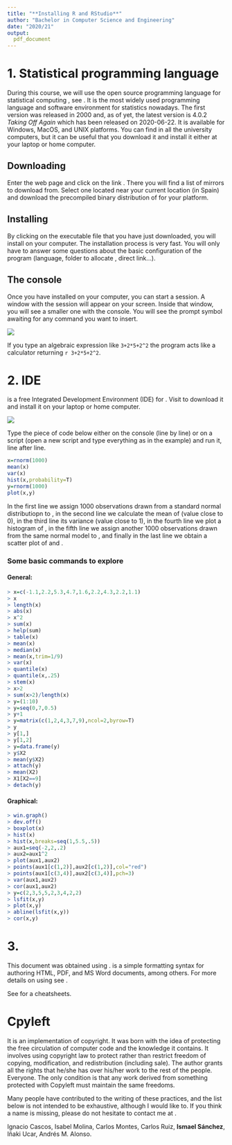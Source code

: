 ```yaml
---
title: "**Installing R and RStudio**"
author: "Bachelor in Computer Science and Engineering"
date: "2020/21"
output: 
  pdf_document
---
```


# 1. Statistical programming language \textsf{R}

During this course, we will use the open source programming language for statistical computing \textsf{R}, see \texttt{http://www.r-project.org/}. It is the most widely used programming language and software environment for statistics nowadays. The first \textsf{R} version was released in 2000 and, as of yet, the latest version is 4.0.2 *Taking Off Again* which has been released on 2020-06-22. It is available for Windows, MacOS, and UNIX platforms. You can find \textsf{R} in all the university computers, but it can be useful that you download it and install it either at your laptop or home computer.

## Downloading \textsf{R}

Enter the web page \texttt{http://www.r-project.org/} and click on the link \texttt{download R}. There you will find a list of mirrors to download \textsf{R} from. Select one located near your current location (in Spain) and download the precompiled binary distribution of \textsf{R} for your platform.

## Installing \textsf{R}

By clicking on the executable file that you have just downloaded, you will install \textsf{R} on your computer. The installation process is very fast. You will only have to answer some questions about the basic configuration of the program (language, folder to allocate \textsf{R}, direct link...).

## The \textsf{R} console

Once you have installed \textsf{R} on your computer, you can start a session. A window with the \textsf{R} session will appear on your screen. Inside that window, you will see a smaller one with the \textsf{R} console. You will see the prompt symbol \verb"> " awaiting for any command you want to insert. 

![](Rconsole.jpg)

If you type an algebraic expression like ```3+2*5+2^2``` the program acts like a calculator returning `r 3+2*5+2^2`.

# 2. IDE \textsf{RStudio}

\textsf{RStudio} is a free Integrated Development Environment (IDE) for \textsf{R}. Visit \texttt{https://www.rstudio.com/} to download it and install it on your laptop or home computer. 

![](Rstudio.jpg)

Type the piece of code below either on the \textsf{RStudio} console (line by line) or on a script (open a new \textsf{R} script and type everything as in the example) and run it, line after line.

```r
x=rnorm(1000)
mean(x)
var(x)
hist(x,probability=T)
y=rnorm(1000)
plot(x,y)
```

In the first line we assign 1000 observations drawn from a standard normal distributiopn to \texttt{x}, in the second line we calculate the mean of \texttt{x} (value close to $0$), in the third line its variance (value close to $1$), in the fourth line we plot a histogram of \texttt{x}, in the fifth line we assign another 1000 observations drawn from the same normal model to \texttt{y}, and finally in the last line we obtain a scatter plot of \texttt{x} and \texttt{y}.

### Some basic commands to explore
#### General:

```R
> x=c(-1.1,2.2,5.3,4.7,1.6,2.2,4.3,2.2,1.1)
> x
> length(x)
> abs(x)
> x^2
> sum(x)
> help(sum)
> table(x)
> mean(x)
> median(x)
> mean(x,trim=1/9)
> var(x)
> quantile(x)
> quantile(x,.25)
> stem(x)
> x>2
> sum(x>2)/length(x)
> y=(1:10)
> y=seq(0,7,0.5)
> y+1
> y=matrix(c(1,2,4,3,7,9),ncol=2,byrow=T)
> y
> y[1,]
> y[1,2]
> y=data.frame(y)
> y$X2
> mean(y$X2)
> attach(y)
> mean(X2)
> X1[X2==9]
> detach(y)
```
#### Graphical:
```R
> win.graph()
> dev.off()
> boxplot(x)
> hist(x)
> hist(x,breaks=seq(1,5.5,.5))
> aux1=seq(-2,2,.2)
> aux2=aux1^2
> plot(aux1,aux2)
> points(aux1[c(1,2)],aux2[c(1,2)],col="red")
> points(aux1[c(3,4)],aux2[c(3,4)],pch=3)
> var(aux1,aux2)
> cor(aux1,aux2)
> y=c(2,3,5,5,2,3,4,2,2)
> lsfit(x,y)
> plot(x,y)
> abline(lsfit(x,y))
> cor(x,y)
```


# 3. \textsf{R Markdown}

This document was obtained using \textsf{R Markdown}. \textsf{Markdown} is a simple formatting syntax for authoring HTML, PDF, and MS Word documents, among others.  For more details on using \textsf{R Markdown} see \texttt{http://rmarkdown.rstudio.com}. 

See \texttt{https://github.com/rstudio/cheatsheets/raw/master/rmarkdown-2.0.pdf} for a cheatsheets.  


# C\textcopyleft pyleft

It is an implementation of copyright. It was born with the idea of protecting the free circulation of computer code and the knowledge it contains. It involves using copyright law to protect rather than restrict freedom of copying, modification, and redistribution (including sale). The author grants all the rights that he/she has over his/her work to the rest of the people. Everyone. The only condition is that any work derived from something protected with Copyleft must maintain the same freedoms.

Many people have contributed to the writing of these practices, and the list below is not intended to be exhaustive, although I would like to. If you think a name is missing, please do not hesitate to contact me at \texttt{<El.Aprendiz.de.Getafe@gmail.com>}.

Ignacio Cascos, Isabel Molina, Carlos Montes, Carlos Ruiz, **Ismael Sánchez**, Iñaki Ucar, Andrés M. Alonso.
